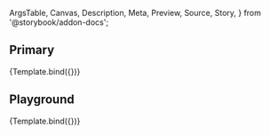 <!-- @prettier -->

  ArgsTable,
  Canvas,
  Description,
  Meta,
  Preview,
  Source,
  Story,
} from '@storybook/addon-docs';


<Meta
  title="Material UI/Drawer"
  component={Drawer}
  argTypes={argTypes}
  parameters={{}}
/>

<Description of={Drawer} />

## Primary

<Canvas>
  <Story name="Primary" args={{}}>
    {Template.bind({})}
  </Story>
</Canvas>

## Playground

<Canvas isColumn>
  <Source language="jsx" story="Playground" />
  <Story inline={false} name="Playground" args={{}}>
    {Template.bind({})}
  </Story>
  <ArgsTable story="Playground" />
</Canvas>
